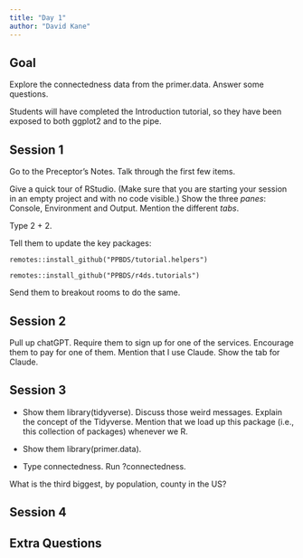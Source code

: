 ```yaml
---
title: "Day 1"
author: "David Kane"
---
```



## Goal

Explore the connectedness data from the primer.data. Answer some questions. 

Students will have completed the Introduction tutorial, so they have been exposed to both ggplot2 and to the pipe.

## Session 1

Go to the Preceptor's Notes. Talk through the first few items.

Give a quick tour of RStudio. (Make sure that you are starting your session in an empty project and with no code visible.) Show the three *panes*: Console, Environment and Output. Mention the different *tabs*. 

Type 2 + 2. 

Tell them to update the key packages:

```
remotes::install_github("PPBDS/tutorial.helpers")
```

```
remotes::install_github("PPBDS/r4ds.tutorials")
```


Send them to breakout rooms to do the same.



## Session 2

Pull up chatGPT. Require them to sign up for one of the services. Encourage them to pay for one of them. Mention that I use Claude. Show the tab for Claude.



## Session 3

* Show them library(tidyverse). Discuss those weird messages. Explain the concept of the Tidyverse. Mention that we load up this package (i.e., this collection of packages) whenever we R.

* Show them library(primer.data). 

* Type connectedness. Run ?connectedness. 

What is the third biggest, by population, county in the US?


## Session 4


## Extra Questions

